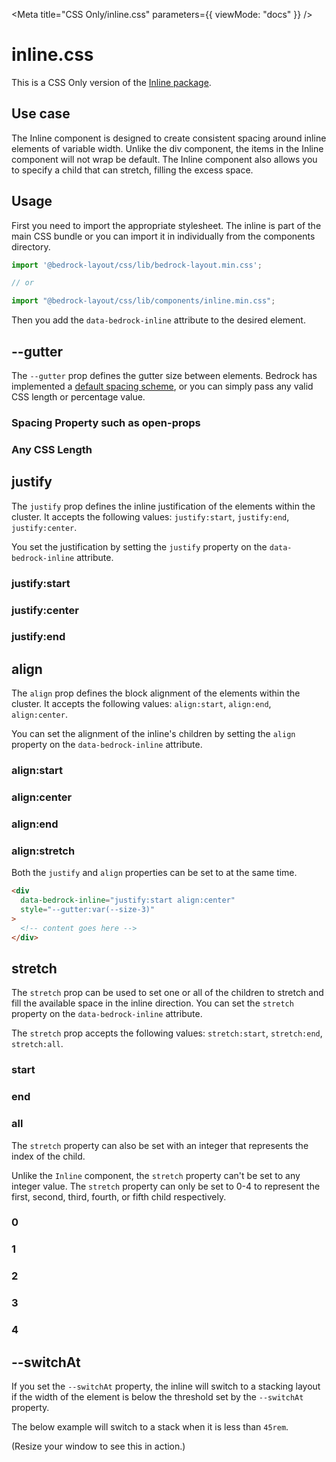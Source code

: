 

<Meta title="CSS Only/inline.css" parameters={{ viewMode: "docs" }} />

# inline.css

This is a CSS Only version of the [Inline package](/?path=/docs/components-inline--api).

## Use case

The Inline component is designed to create consistent spacing around inline elements of variable width. Unlike the div component,
the items in the Inline component will not wrap be default. The Inline component also allows you to specify a child that can stretch, filling the excess space.

## Usage

First you need to import the appropriate stylesheet. The inline is part of the main CSS bundle or you can import it in individually from the components directory.

```javascript
import '@bedrock-layout/css/lib/bedrock-layout.min.css';

// or

import "@bedrock-layout/css/lib/components/inline.min.css";
```

Then you add the `data-bedrock-inline` attribute to the desired element.

## --gutter

The `--gutter` prop defines the gutter size between elements. Bedrock has implemented a [default spacing scheme](css-only-components-spacing-properties-css--page), or you can simply pass any valid CSS length or percentage value.

<Canvas withSource="open">
  <Story name="--gutter">
    <h3>Spacing Property such as open-props</h3>
    <div data-bedrock-inline style={{ "--gutter": "var(--size-2)" }}>
      <Component />
      <Component />
      <Component />
      <Component />
    </div>
    <h3>Any CSS Length</h3>
    <div data-bedrock-inline style={{ "--gutter": "2rem" }}>
      <Component />
      <Component />
      <Component />
      <Component />
    </div>
  </Story>
</Canvas>

## justify

The `justify` prop defines the inline justification of the elements within the cluster. It accepts the following values: `justify:start`, `justify:end`, `justify:center`.

You set the justification by setting the `justify` property on the `data-bedrock-inline` attribute.

<Canvas withSource="open">
  <Story name="justify">
    <h3>justify:start</h3>
    <div data-bedrock-inline="justify:start" style={{ "--gutter": "2rem" }}>
      <Component />
      <Component />
      <Component />
      <Component />
    </div>
    <h3>justify:center</h3>
    <div data-bedrock-inline="justify:center" style={{ "--gutter": "2rem" }}>
      <Component />
      <Component />
      <Component />
      <Component />
    </div>
    <h3>justify:end</h3>
    <div data-bedrock-inline="justify:end" style={{ "--gutter": "2rem" }}>
      <Component />
      <Component />
      <Component />
      <Component />
    </div>
  </Story>
</Canvas>

## align

The `align` prop defines the block alignment of the elements within the cluster. It accepts the following values: `align:start`, `align:end`, `align:center`.

You can set the alignment of the inline's children by setting the `align` property on the `data-bedrock-inline` attribute.

<Canvas withSource="open">
  <Story name="align">
    <h3>align:start</h3>
    <div data-bedrock-inline="align:start" style={{ "--gutter": "2rem" }}>
      <Component style={{ height: 200 }} />
      <Component />
      <Component />
      <Component />
    </div>
    <h3>align:center</h3>
    <div data-bedrock-inline="align:center" style={{ "--gutter": "2rem" }}>
      <Component style={{ height: 200 }} />
      <Component />
      <Component />
      <Component />
    </div>
    <h3>align:end</h3>
    <div data-bedrock-inline="align:end" style={{ "--gutter": "2rem" }}>
      <Component style={{ height: 200 }} />
      <Component />
      <Component />
      <Component />
    </div>
    <h3>align:stretch</h3>
    <div data-bedrock-inline="align:stretch" style={{ "--gutter": "2rem" }}>
      <Component style={{ height: 200 }} />
      <Component />
      <Component />
      <Component />
    </div>
  </Story>
</Canvas>

Both the `justify` and `align` properties can be set to at the same time.

```html
<div
  data-bedrock-inline="justify:start align:center"
  style="--gutter:var(--size-3)"
>
  <!-- content goes here -->
</div>
```

## stretch

The `stretch` prop can be used to set one or all of the children to stretch and fill the available space in the inline direction. You can set the `stretch` property on the `data-bedrock-inline` attribute.

The `stretch` prop accepts the following values: `stretch:start`, `stretch:end`, `stretch:all`.

<Canvas withSource="open">
  <Story name="stretch">
    <h3>start</h3>
    <div data-bedrock-inline="stretch:start" style={{ "--gutter": "2rem" }}>
      <Component />
      <Component />
      <Component />
      <Component />
    </div>
    <h3>end</h3>
    <div data-bedrock-inline="stretch:end" style={{ "--gutter": "2rem" }}>
      <Component />
      <Component />
      <Component />
      <Component />
    </div>
    <h3>all</h3>
    <div data-bedrock-inline="stretch:all" style={{ "--gutter": "2rem" }}>
      <Component />
      <Component />
      <Component />
      <Component />
    </div>
  </Story>
</Canvas>

The `stretch` property can also be set with an integer that represents the index of the child.

Unlike the `Inline` component, the `stretch` property can't be set to any integer value. The `stretch` property can only be set to 0-4 to represent the first, second, third, fourth, or fifth child respectively.

<Canvas withSource="open">
  <Story name="stretch:index">
    <h3>0</h3>
    <div data-bedrock-inline="stretch:0" style={{ "--gutter": "2rem" }}>
      <Component />
      <Component />
      <Component />
      <Component />
      <Component />
    </div>
    <h3>1</h3>
    <div data-bedrock-inline="stretch:1" style={{ "--gutter": "2rem" }}>
      <Component />
      <Component />
      <Component />
      <Component />
      <Component />
    </div>
    <h3>2</h3>
    <div data-bedrock-inline="stretch:2" style={{ "--gutter": "2rem" }}>
      <Component />
      <Component />
      <Component />
      <Component />
      <Component />
    </div>
    <h3>3</h3>
    <div data-bedrock-inline="stretch:3" style={{ "--gutter": "2rem" }}>
      <Component />
      <Component />
      <Component />
      <Component />
      <Component />
    </div>
    <h3>4</h3>
    <div data-bedrock-inline="stretch:4" style={{ "--gutter": "2rem" }}>
      <Component />
      <Component />
      <Component />
      <Component />
      <Component />
    </div>
  </Story>
</Canvas>

## --switchAt

If you set the `--switchAt` property, the inline will switch to a stacking layout if the width of the element is below the threshold set by the `--switchAt` property.

The below example will switch to a stack when it is less than `45rem`.

(Resize your window to see this in action.)

<Canvas withSource="open">
  <Story name="--switchAt">
    <div
      data-bedrock-inline
      style={{ "--switchAt": "45rem", "--gutter": "2rem" }}
    >
      <Component style={{ minWidth: 100 }} />
      <Component style={{ minWidth: 100 }} />
      <Component style={{ minWidth: 100 }} />
      <Component style={{ minWidth: 100 }} />
    </div>
  </Story>
</Canvas>
